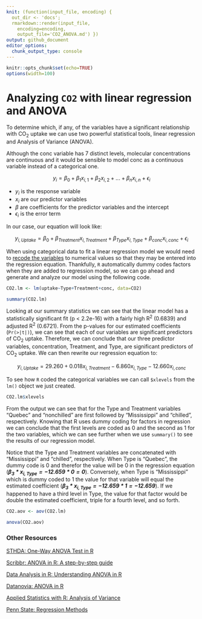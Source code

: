 ```yaml
---
knit: (function(input_file, encoding) {
  out_dir <- 'docs';
  rmarkdown::render(input_file,
    encoding=encoding,
    output_file='CO2_ANOVA.md') })
output: github_document
editor_options:
  chunk_output_type: console
---
```


```r
knitr::opts_chunk$set(echo=TRUE)
options(width=100)
```

# Analyzing `CO2` with linear regression and ANOVA

To determine which, if any, of the variables have a significant relationship with CO<sub>2</sub> uptake we can use two powerful statistical tools, linear regression and Analysis of Variance (ANOVA).

Although the conc variable has 7 distinct levels, molecular concentrations are continuous and it would be sensible to model conc as a continuous variable instead of a categorical one.  

$$y_i = {\beta}_0 + {\beta}_1 x_{i,1} + {\beta}_2 x_{i,2} + ... + {\beta}_n x_{i,n} + {\epsilon}_i$$

- $y_i$ is the response variable
- $x_i$ are our predictor variables
- ${\beta}$ are coefficients for the predictor variables and the intercept
- ${\epsilon}_i$ is the error term

In our case, our equation will look like:

$$y_{i, \textit{Uptake}} = {\beta}_0 + {\beta}_\textit{Treatment} x_{i,\textit{Treatment}} + {\beta}_\textit{Type} x_{i,\textit{Type}} + {\beta}_\textit{conc} x_{i,\textit{conc}} + {\epsilon}_i$$

When using categorical data to fit a linear regression model we would need to [recode the variables](https://stats.idre.ucla.edu/spss/faq/coding-systems-for-categorical-variables-in-regression-analysis/) to numerical values so that they may be entered into the regression equation.  Thankfully, `R` automatically dummy codes factors when they are added to regression model, so we can go ahead and generate and analyze our model using the following code.

```r
CO2.lm <- lm(uptake~Type+Treatment+conc, data=CO2)

summary(CO2.lm)
```

Looking at our summary statistics we can see that the linear model has a statistically significant fit (p < 2.2e-16) with a fairly high R<sup>2</sup> (0.6839) and adjusted R<sup>2</sup> (0.6721).  From the p-values for our estimated coefficients (`Pr(>|t|)`), we can see that each of our variables are significant predictors of CO<sub>2</sub> uptake.  Therefore, we can conclude that our three predictor variables, concentration, Treatment, and Type, are significant predictors of CO<sub>2</sub> uptake.  We can then rewrite our regression equation to:

$${y_{i, Uptake} = 29.260 + 0.018 x_{i,Treatment} - 6.860 x_{i,Type} - 12.660 x_{i,conc}}$$

To see how `R` coded the categorical variables we can call `$xlevels` from the `lm()` object we just created.

```r
CO2.lm$xlevels
```

From the output we can see that for the Type and Treatment variables "Quebec" and "nonchilled" are first followed by "Mississippi" and "chilled", respectively.  Knowing that R uses dummy coding for factors in regression we can conclude that the first levels are coded as 0 and the second as 1 for the two variables, which we can see further when we use `summary()` to see the results of our regression model.

Notice that the Type and Treatment variables are concatenated with "Mississippi" and "chilled", respectively.  When Type is "Quebec", the dummy code is 0 and therefor the value will be 0 in the regression equation ($\mathbfit{\beta_3 * x_{i,Type} = -12.659 * 0 = 0}$).  Conversely, when Type is "Mississippi" which is dummy coded to 1 the value for that variable will equal the estimated coefficient ($\mathbfit{\beta_3 * x_{i,Type}=-12.659 * 1 = -12.659}$).  If we happened to have a third level in Type, the value for that factor would be double the estimated coefficient, triple for a fourth level, and so forth.






```r
CO2.aov <- aov(CO2.lm)
```



```r
anova(CO2.aov)
```

\newline
\newline

### Other Resources

[STHDA: One-Way ANOVA Test in R](http://www.sthda.com/english/wiki/one-way-anova-test-in-r)

[Scribbr: ANOVA in R: A step-by-step guide](https://www.scribbr.com/statistics/anova-in-r/)

[Data Analysis in R: Understanding ANOVA in R](https://bookdown.org/steve_midway/DAR/understanding-anova-in-r.html)

[Datanovia: ANOVA in R](https://www.datanovia.com/en/lessons/anova-in-r/)

[Applied Statistics with R: Analysis of Variance](https://daviddalpiaz.github.io/appliedstats/analysis-of-variance.html)

[Penn State: Regression Methods](https://online.stat.psu.edu/stat501/lesson/welcome-stat-501)